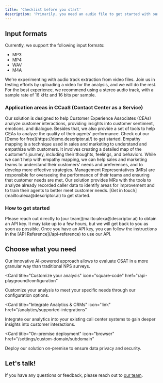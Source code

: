 ```yaml
---
title: 'Checklist before you start'
description: 'Primarily, you need an audio file to get started with our solution'
---
```


## Input formats

Currently, we support the following input formats:

- MP3
- MP4
- WAV
- M4A

<Note>
  We're experimenting with audio track extraction from video files. 
  Join us in testing efforts by uploading a video for the analysis, and we will do the rest.
</Note>

<Note>
  For the best experience, we recommend using a stereo audio track, with a sample rate of 16 kHz and 16 bits per sample.
</Note>


### Application areas in CCaaS (Contact Center as a Service)

<AccordionGroup>
  <Accordion icon="message-bot" title="Customer Experience Associates">
    Our solution is designed to help Customer Experience Associates (CEAs) analyze customer interactions, providing insights into customer sentiment, emotions, and dialogue.
    Besides that, we also provide a set of tools to help CEAs to analyze the quality of their agents' performance. 
    Check out our [Demo for free](https://demo.descriptor.ai/) to get started.
  </Accordion>
  <Accordion icon="rocket" title="Sales and Marketing Teams">
   Empathy mapping is a technique used in sales and marketing to understand and empathize with customers. 
   It involves creating a detailed map of the customer's journey, including their thoughts, feelings, and behaviors.
   While we can't help with empathy mapping, we can help sales and marketing teams to understand their customers' needs and preferences, and to develop more effective strategies.
  </Accordion>
  <Accordion icon="user-tie" title="Management Representatives">
    Management Representatives (MRs) are responsible for overseeing the performance of their teams and ensuring that customer needs are met.
    Our solution provides MRs with the tools to analyze already recorded caller data to identify areas for improvement and to train their agents to better meet customer needs.
    [Get in touch](mailto:alexa@descriptor.ai) to get started.
  </Accordion>
</AccordionGroup>

### How to get started

<AccordionGroup>

<Accordion icon="message-bot" title="Obtain an API key">
  Please reach out directly to [our team](mailto:alexa@descriptor.ai) to obtain an API key. It may take up to a few hours, but we will get back to you as soon as possible.
</Accordion>
<Accordion icon="book" title="Follow the instructions">
  Once you have an API key, you can follow the instructions in the [API Reference](/api-reference) to use our API.
</Accordion>

</AccordionGroup>

## Choose what you need

<CardGroup>

<Card title="Analyze Customer Interactions" icon="chart-mixed" href="/settings/global">
  Our innovative AI-powered approach allows to evaluate CSAT in a more granular way than traditional NPS surveys.
</Card>

<Card
  title="Customize your analysis"
  icon="square-code"
  href="/api-playground/configuration"
>
  Customize your analysis to meet your specific needs through our configuration options.
</Card>

<Card
  title="Integrate Analytics & CRMs"
  icon="link"
  href="/analytics/supported-integrations"
>
  Integrate our analytics into your existing call center systems to gain deeper insights into customer interactions.
</Card>

<Card
  title="On-premise deployment"
  icon="browser"
  href="/settings/custom-domain/subdomain"
>
  Deploy our solution on-premise to ensure data privacy and security.
</Card>

</CardGroup>

## Let's talk!

If you have any questions or feedback, please reach out to [our team](mailto:alexa@descriptor.ai).
